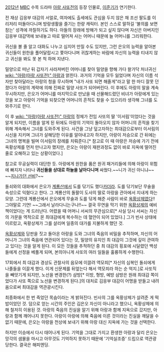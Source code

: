 [[2012년]] [[MBC]] 수목 드라마 [[아랑 사또전]]의 등장 인물로, [[이준기]]가 연기한다.

전 재상 김응부 대감의 서얼로, 여자에도 출세에도 관심을 두지 않은 채 조선 팔도를 이리저리 떠돌아다니며 방랑생활을 즐기는 한량 캐릭터. 본인 스스로 말하길 '불의를 보면 참는' 성격에 까칠하기도 하다. 아들의 장래에 방해가 되고 싶지 않다며 자신은 아버지인 김응부 대감댁에 보내놓고 따로 떨어져 사는 어머니 때문에 늘 어머니를 그리워한다.
 
귀신을 볼 줄 알고 대화도 나누고 심지어 만질 수도 있지만, 그런 은오의 능력을 알아본 귀신들이 원한을 풀어달랍시고 쫓아다니며 귀찮게하는 바람에 자신의 능력을 티내지 않고 귀신을 봐도 못 본 척 하며 지낸다.
 
밀양으로 떠난 뒤 갑자기 사라져버린 어머니를 찾아 밀양을 향해 가다 왈가닥 처녀귀신 [[wiki: "아랑(아랑 사또전)" 아랑]]과 얽힌다. 과거의 기억을 모두 잃었다며 자신의 이름 석 자만 찾아달라는 아랑의 청을 무시하며 "내가 사또 되면 해줄게"라고 말 한 마디 잘못 던졌다가 아랑의 계략에 의해 진짜로 밀양 사또가 되어버린다. 이 후에도 아랑의 말을 계속 무시하지만, 은오가 어머니를 마지막으로 만났을 때 선물해드렸던 비녀가 아랑에게 있는 것을 보고 아랑이 기억을 되찾으면 어머니의 흔적도 찾을 수 있으리라 생각해 그녀를 도와주기로 한다.
 
이 후 [[wiki: "아랑(아랑 사또전)" 아랑]]의 정체가 전임 사또의 딸 '이서림'이었다는 것을 알게 되지만, 이름을 알게 된 뒤에도 아랑의 기억이 돌아오지 않자 어머니의 흔적을 찾기 위해 계속해서 그녀를 도와주게 된다. 사건을 그냥 덮고자하는 최대감으로부터 이서림의 시신을 지키며 그녀가 살해당한 이유를 알아내고자 하지만, 아랑이 저승으로 간 뒤에는 그녀의 명복을 빌며 이서림의 장례를 치뤄준다.[* 참고로 이 때 아랑은 저승에 가기 전에 옥황상제를 먼저 만나고자 했지만, 은오는 아랑이 재판과정도 없이 바로 지옥에 떨어진 줄로 오해하고 있는 상황이었다.]
 
참고로 무공실력이 대단한 듯. 아랑에게 원한을 품은 원귀 패거리들에 의해 아랑이 위험에 빠지자 나타나 '''귀신들을 상대로 하늘을 날아다니며''' 싸웠다.~~니가 귀신 아니냐~~ ~~[[지나가던 선비]]?~~

돌쇠와의 대화에서 은오가 [[계룡산]]에서 도를 닦기도 했다[[카더라]]. 도를 닦기보단 무술을 속성으로 익혔다고 한다. 그 계룡산의 돌팔이 도사의 딸로 아랑을 관아에서 지내게 하는 모양. 그런데 계룡산에서 은오에게 무술과 도를 닦게 해준 사람이 바로 [[옥황상제]]였다!! 그야말로 기연! ~~그래서 날라다니는구나!!~~ 결국 무연을 막기 위한 [[옥황상제]]의 예비책이었다는 게 드러난다. 어렸을 때 어머니 서씨의 무관심으로[* 사실 당시 서씨는 자신의 가문을 역적으로 몬 최대감에게 복수하는 데 혈안이 되어 있었다.] 그가 빈사 상태에 이르렀고, 옥황상제가 그를 살리며 일종의 대가를 지불하게 했던 것.

[[옥황상제]]와 담판을 짓고 돌아온 아랑을 도와 그녀의 죽음의 비밀을 추적하며, 자신의 어머니가 그녀의 죽음에 연관되어 있다는 것, 밀양의 유지인 최 대감이 그것에 깊이 관여하고 있다는 것을 알게 된다. 이 모든 것들을 추적하던 중 최 대감의 횡포에 시달렸던 백성들에게 선정을 베풀게 되며, 본의아니게 사또의 여러 일들을 훌륭하게 수행한다.

17회에서 최 대감과 경상도 관찰사의 음모에 이끌려 역모죄[* 자신의 심복인 돌쇠에게 나졸들을 이끌게 했다. 이게 신문제를 뒤엎는다 해서 역모죄라 하는 순 억지.]로 사또직을 빼앗기게 되지만, 노선을 변경한(?) 삼방[* 이방, 형방, 예방 삼방은 원래 최대감 쪽이었다가 사또 쪽으로 노선을 변경하게 된다.]의 대처로 김응부 대감이 어명을 받들고 내려옴으로써 최대감을 역관광시킨다.

최종화에서 한 번 죽었던 목숨이라는 게 밝혀진다. 빈사의 그를 옥황상제가 살려준 게 떡밥이었던 것. 덤으로 얻는 시간의 주인은 김은오 자신이 아니라고 했으니, 옥황상제에 의해 철저히 이용된 것. 아랑의 죽음의 진실을 알기 위해 아랑과 함께 지옥으로 갔지만, 아랑과 함께 깨어나지 못한다. 아랑이 아랑에 의해 죽음에 이른 것이라는 진실을 깨달을 수 없기 때문에, 은오는 아랑을 천상에 보내기 위해 아랑 대신 지옥에 가는 것을 선택한다.

하지만 이승에서 다시 태어나게 된다. 기억을 그대로 가지고 환생한 아랑과 달리 은오는 망각의 샘물을 마시고 아무것도 기억하지 못하기 때문에 '기억실조증' 드립으로 역관광 당한다. 결국은 해피엔딩.
